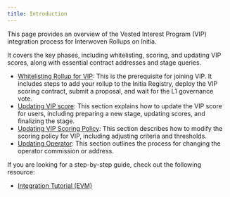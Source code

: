 ```yaml
---
title: Introduction
---
```


This page provides an overview of the Vested Interest Program (VIP) integration process for Interwoven Rollups on Initia. 

It covers the key phases, including whitelisting, scoring, and updating VIP scores, along with essential contract addresses and stage queries.

- [Whitelisting Rollup for VIP](/developers/developer-guides/integrating-initia-apps/vip/whitelisting-rollup-for-vip.mdx): 
  This is the prerequisite for joining VIP. It includes steps to add your rollup to the Initia Registry, deploy the VIP scoring contract, submit a proposal, and wait for the L1 governance vote.
- [Updating VIP score](/developers/developer-guides/integrating-initia-apps/vip/updating-vip-score.mdx): 
  This section explains how to update the VIP score for users, including preparing a new stage, updating scores, and finalizing the stage.
- [Updating VIP Scoring Policy](/developers/developer-guides/integrating-initia-apps/vip/updating-vip-scoring-policy.mdx): 
  This section describes how to modify the scoring policy for VIP, including adjusting criteria and thresholds.
- [Updating Operator](/developers/developer-guides/integrating-initia-apps/vip/updating-operator.mdx): 
  This section outlines the process for changing the operator commission or address.

If you are looking for a step-by-step guide, check out the following resource:

- [Integration Tutorial (EVM)](/developers/developer-guides/integrating-initia-apps/vip/integration-tutorial.mdx)